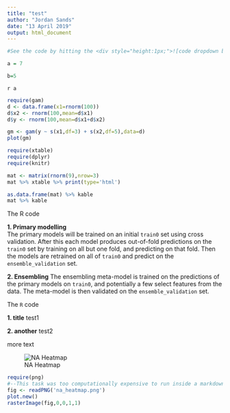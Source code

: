 ```yaml
---
title: "test"
author: "Jordan Sands"
date: "13 April 2019"
output: html_document
---
```


```r
#See the code by hitting the <div style="height:1px;">![code dropdown button](code_pic.png)button </div>
```

```r
a = 7
```


```r
b=5
```
`r a`

```r
require(gam)
d <- data.frame(x1=rnorm(100))
d$x2 <- rnorm(100,mean=d$x1)
d$y <- rnorm(100,mean=d$x1+d$x2)

gm <- gam(y ~ s(x1,df=3) + s(x2,df=5),data=d)
plot(gm)
```


```r
require(xtable)
require(dplyr)
require(knitr)

mat <- matrix(rnorm(9),nrow=3)
mat %>% xtable %>% print(type='html')

as.data.frame(mat) %>% kable
mat %>% kable

```

The R code


**1. Primary modelling**<br>
    The primary models will be trained on an initial `train0` set using cross 
    validation. After this each model produces out-of-fold predictions on the 
    `train0` set by training on all but one fold, and predicting on that fold. Then
    the models are retrained on all of `train0` and predict on the 
    `ensemble_validation` set.

**2. Ensembling**
    The ensembling meta-model is trained on the predictions of the primary
    models on `train0`, and potentially a few select features from the data. The
    meta-model is then validated on the `ensemble_validation` set.

The `R` code

**1. title**
    test1

**2. another**
    test2

more text

![NA Heatmap](./na_heatmap.png)

```r
require(png)
#--This task was too computationally expensive to run inside a markdown doc-----
fig <- readPNG('na_heatmap.png')
plot.new()
rasterImage(fig,0,0,1,1)
```